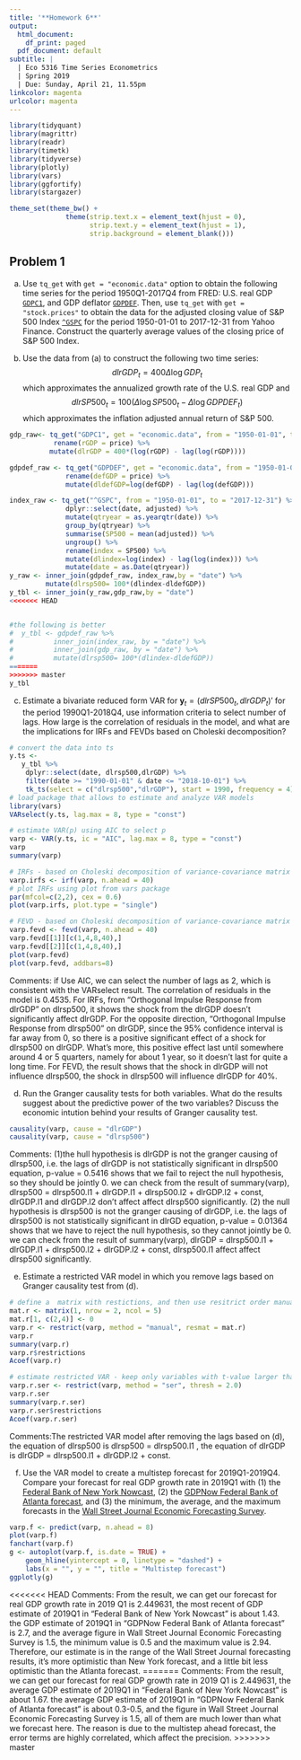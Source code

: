 ---
title: '**Homework 6**'
output:
  html_document:
    df_print: paged
  pdf_document: default
subtitle: |
  | Eco 5316 Time Series Econometrics
  | Spring 2019
  | Due: Sunday, April 21, 11.55pm
linkcolor: magenta
urlcolor: magenta
---

```{r}
library(tidyquant)
library(magrittr)
library(readr)
library(timetk)
library(tidyverse)
library(plotly)
library(vars)
library(ggfortify)
library(stargazer)

theme_set(theme_bw() + 
              theme(strip.text.x = element_text(hjust = 0),
                    strip.text.y = element_text(hjust = 1),
                    strip.background = element_blank()))
```

## **Problem 1**

(a) Use `tq_get` with `get = "economic.data"` option to obtain the following time series for the period 1950Q1-2017Q4 from FRED: U.S. real GDP [`GDPC1`](https://fred.stlouisfed.org/series/GDPC1), and GDP deflator [`GDPDEF`](https://fred.stlouisfed.org/series/GDPDEF). 
Then, use `tq_get` with `get = "stock.prices"` to obtain the data for the adjusted closing value of S&P 500 Index [`^GSPC`](https://finance.yahoo.com/chart/%5EGSPC) for the period 1950-01-01 to 2017-12-31 from Yahoo Finance. Construct the quarterly average values of the closing price of S&P 500 Index.

(b) Use the data from (a) to construct the following two time series: 
$$
    dlrGDP_t = 400 \Delta\log GDP_t
$$ 
which approximates the annualized growth rate of the U.S. real GDP and 
$$
    dlrSP500_t = 100 (\Delta \log SP500_t - \Delta \log GDPDEF_t)
$$ 
which approximates the inflation adjusted annual return of S&P 500. 

```{r}

gdp_raw<- tq_get("GDPC1", get = "economic.data", from = "1950-01-01", to = "2017-12-31") %>% 
           rename(rGDP = price) %>%
          mutate(dlrGDP = 400*(log(rGDP) - lag(log(rGDP))))

gdpdef_raw <- tq_get("GDPDEF", get = "economic.data", from = "1950-01-01", to = "2017-12-31") %>% 
              rename(defGDP = price) %>%
              mutate(dldefGDP=log(defGDP) - lag(log(defGDP)))

index_raw <- tq_get("^GSPC", from = "1950-01-01", to = "2017-12-31") %>%
              dplyr::select(date, adjusted) %>%
              mutate(qtryear = as.yearqtr(date)) %>%
              group_by(qtryear) %>%
              summarise(SP500 = mean(adjusted)) %>%
              ungroup() %>% 
              rename(index = SP500) %>%
              mutate(dlindex=log(index) - lag(log(index))) %>% 
              mutate(date = as.Date(qtryear))
y_raw <- inner_join(gdpdef_raw, index_raw,by = "date") %>% 
         mutate(dlrsp500= 100*(dlindex-dldefGDP))
y_tbl <- inner_join(y_raw,gdp_raw,by = "date")
<<<<<<< HEAD


#the following is better 
#  y_tbl <- gdpdef_raw %>% 
#          inner_join(index_raw, by = "date") %>% 
#          inner_join(gdp_raw, by = "date") %>%
#          mutate(dlrsp500= 100*(dlindex-dldefGDP)) 
=======
>>>>>>> master
y_tbl     
```

(c) Estimate a bivariate reduced form VAR for $\mathbf y_t = (dlrSP500_t, dlrGDP_t)'$ for the period 1990Q1-2018Q4, use information criteria to select number of lags. How large is the correlation of residuals in the model, and what are the implications for IRFs and FEVDs based on Choleski decomposition?
```{r}
# convert the data into ts
y.ts <-
   y_tbl %>%
    dplyr::select(date, dlrsp500,dlrGDP) %>%
    filter(date >= "1990-01-01" & date <= "2018-10-01") %>% 
    tk_ts(select = c("dlrsp500","dlrGDP"), start = 1990, frequency = 4)
# load package that allows to estimate and analyze VAR models
library(vars)
VARselect(y.ts, lag.max = 8, type = "const")    

# estimate VAR(p) using AIC to select p
varp <- VAR(y.ts, ic = "AIC", lag.max = 8, type = "const")  
varp                      
summary(varp)

# IRFs - based on Choleski decomposition of variance-covariance matrix var(e)
varp.irfs <- irf(varp, n.ahead = 40)
# plot IRFs using plot from vars package
par(mfcol=c(2,2), cex = 0.6)
plot(varp.irfs, plot.type = "single")

# FEVD - based on Choleski decomposition of variance-covariance matrix var(e)
varp.fevd <- fevd(varp, n.ahead = 40)
varp.fevd[[1]][c(1,4,8,40),]
varp.fevd[[2]][c(1,4,8,40),]
plot(varp.fevd)
plot(varp.fevd, addbars=8)
```
Comments: if Use AIC, we can select the number of lags as 2, which is consistent with the VARselect result. The correlation of residuals in the model is 0.4535. For IRFs, from "Orthogonal Impulse Response from dlrGDP" on dlrsp500, it shows the shock from the dlrGDP doesn't significantly affect dlrGDP.  For the opposite direction, "Orthogonal Impulse Response from dlrsp500" on dlrGDP, since the 95% confidence interval is far away from 0, so there is a positive significant effect of a shock for dlrsp500 on dlrGDP. What's more, this positive effect last until somewhere around 4 or 5 quarters, namely for about 1 year, so it doesn't last for quite a long time. For FEVD, the result shows that the shock in dlrGDP will not influence dlrsp500, the shock in dlrsp500 will influence dlrGDP for 40%. 


(d) Run the Granger causality tests for both variables. What do the results suggest about the predictive power of the two variables? Discuss the economic intution behind your results of Granger causality test. 
```{r}
causality(varp, cause = "dlrGDP") 
causality(varp, cause = "dlrsp500")  
```
Comments:  (1)the hull hypothesis is dlrGDP is not the granger causing of dlrsp500, i.e. the lags of dlrGDP is not statistically significant in dlrsp500 equation, p-value = 0.5416 shows that we fail to reject the null hypothesis, so they should be jointly 0. we can check from the result of summary(varp), dlrsp500 = dlrsp500.l1 + dlrGDP.l1 + dlrsp500.l2 + dlrGDP.l2 + const, dlrGDP.l1 and dlrGDP.l2 don't affect affect dlrsp500 significantly. 
          (2) the null hypothesis is dlrsp500 is not the granger causing of dlrGDP, i.e. the lags of dlrsp500  is not statistically significant in dlrGD equation, p-value = 0.01364 shows that we have to reject the null hypothesis, so they cannot jointly be 0. we can check from the result of summary(varp), dlrGDP = dlrsp500.l1 + dlrGDP.l1 + dlrsp500.l2 + dlrGDP.l2 + const, dlrsp500.l1 affect affect dlrsp500 significantly. 


(e) Estimate a restricted VAR model in which you remove lags based on Granger causality test from (d).
```{r}
# define a  matrix with restictions, and then use resitrict order manually
mat.r <- matrix(1, nrow = 2, ncol = 5)
mat.r[1, c(2,4)] <- 0   
varp.r <- restrict(varp, method = "manual", resmat = mat.r)
varp.r
summary(varp.r)
varp.r$restrictions
Acoef(varp.r)

# estimate restricted VAR - keep only variables with t-value larger than 2.0
varp.r.ser <- restrict(varp, method = "ser", thresh = 2.0)     
varp.r.ser
summary(varp.r.ser)   
varp.r.ser$restrictions
Acoef(varp.r.ser)  

```
Comments:The restricted VAR model after removing the lags based on (d), the equation of dlrsp500 is dlrsp500 = dlrsp500.l1 , the equation of dlrGDP is dlrGDP = dlrsp500.l1 + dlrGDP.l2 + const. 


(f) Use the VAR model to create a multistep forecast for 2019Q1-2019Q4. Compare your forecast for real GDP growth rate in 2019Q1 with (1) the [Federal Bank of New York Nowcast](https://www.newyorkfed.org/research/policy/nowcast), (2) the [GDPNow Federal Bank of Atlanta forecast](https://www.frbatlanta.org/cqer/research/gdpnow.aspx?panel=1), and (3) the minimum, the average, and the maximum forecasts in the [Wall Street Journal Economic Forecasting Survey](http://projects.wsj.com/econforecast/?standalone=1#ind=gdp&r=20).
```{r}
varp.f <- predict(varp, n.ahead = 8) 
plot(varp.f)
fanchart(varp.f)    
g <- autoplot(varp.f, is.date = TRUE) +
    geom_hline(yintercept = 0, linetype = "dashed") +
    labs(x = "", y = "", title = "Multistep forecast")
ggplotly(g)  

```
<<<<<<< HEAD
Comments:  From the result, we can get our forecast for real GDP growth rate in 2019 Q1 is 2.449631, the most recent of  GDP estimate of 2019Q1 in "Federal Bank of New York Nowcast" is about 1.43.  the GDP estimate of 2019Q1 in "GDPNow Federal Bank of Atlanta forecast" is 2.7, and the average figure in Wall Street Journal Economic Forecasting Survey is 1.5, the minimum value is 0.5 and the maximum value is 2.94. Therefore, our estimate is in the range of the Wall Street Journal forecasting results, it's more optimistic than New York forecast, and a little bit less optimistic than the Atlanta forecast. 
=======
Comments:  From the result, we can get our forecast for real GDP growth rate in 2019 Q1 is 2.449631, the average GDP estimate of 2019Q1 in "Federal Bank of New York Nowcast" is about 1.67.  the average GDP estimate of 2019Q1 in "GDPNow Federal Bank of Atlanta forecast" is about 0.3-0.5, and the figure in Wall Street Journal Economic Forecasting Survey is 1.5, all of them are much lower than what we forecast here. The reason is due to the multistep ahead forecast, the error terms are highly correlated, which affect the precision. 
>>>>>>> master
